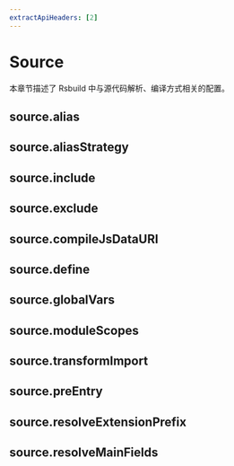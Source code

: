 ```yaml
---
extractApiHeaders: [2]
---
```


# Source

本章节描述了 Rsbuild 中与源代码解析、编译方式相关的配置。

## source.alias


<Alias />

## source.aliasStrategy


<AliasStrategy />

## source.include


<Include />

## source.exclude


<Exclude />

## source.compileJsDataURI


<CompileJsDataURI />

## source.define


<Define />

## source.globalVars


<GlobalVars />

## source.moduleScopes


<ModuleScopes />

## source.transformImport


<TransformImport />

## source.preEntry


<PreEntry />

## source.resolveExtensionPrefix


<ResolveExtensionPrefix />

## source.resolveMainFields


<ResolveMainFields />

